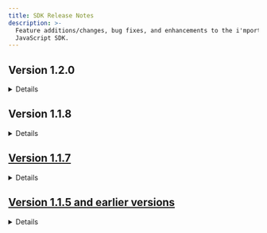 ```yaml
---
title: SDK Release Notes
description: >-
  Feature additions/changes, bug fixes, and enhancements to the i'mport
  JavaScript SDK.
---
```



## Version 1.2.0

<Details>
  <p slot="summary">TBU</p>
</Details>

## Version 1.1.8

<Details>
  <p slot="summary">Details</p>

  **Changed Kakao Pay mobile payment to use redirection mode**

  In compliance with the iframe non-support policy of Kakao Pay SDK, Kakao Pay mobile payment is processed now via page redirection instead of iframe.In the previous version, when the Kakao Pay mobile payment process is completed after calling `IMP.request_pay`, the specified callback is invoked as in PC web. In mobile, Kakao Pay is now processed via redirection mode.\\

  **Added Naver Pay (Checkout) pop-up mode (redirection as default mode)**

  To open the Naver Pay (Checkout) window as pop-up, set `popup: true` when calling `IMP.request_pay`. The callback mode is used by default.To avoid issues, such as browser pop-up blocking, Naver Pay recommends page redirection in both PC and mobile.

  - **1.1.8 and later versions**
    - PC/mobile: redirection is default, set to `popup : true` to enable popup mode.

  - **1.1.7 and earlier versions (`popup` not supported)**
    - PC: pop-up (new tab) mode
    - Mobile: redirection mode

  **Added redirection mode for Eximbay**

  To redirect to a page after payment process is completed, set `popup : false` when calling `IMP.request_pay`. To avoid pop-up blocking issues in mobile app WebView, use the redirection mode.

  - **1.1.8 and later versions**
    - PC/mobile: popup is default, set to `popup : false` to enable redirection mode.

  - **1.1.7 and earlier versions (`popup` not supported)**
    - PC/mobile: popup mode

  **Multiple PG support for identity verification**

  Added support for multiple PG modules in identity verification due to the addition of the `INICIS-Credit card identity verification` method to the existing `Danal-Mobile identity verification` method. You can also get multiple CPIDs, one for each website, for 'Danal-Mobile identity verification', and specify a module via `pg: danal.{Danal CPID}`.

  ```ts title="Danal-mobile identity verification"
  IMP.certification(
    {
      pg: "danal", // danal or danal.{Danal CPID}, other parameters omitted
      // ...
    },
    function (rsp) {
      if (rsp.success) {
        // Verification successful, return imp_uid, merchant_uid (rsp.imp_uid, rsp.merchant_uid)
      } else {
        // Verification failed, terminate
      }
    },
  );
  ```

  ```ts title="Inicis-credit card identity verification"
  // popup : true by default in both PC/mobile
  // PC : applies popup mode regardless of popup parameter setting (INICIS policy)
  // Mobile : for redirection mode, set popup : false and m_redirect_url is required
  IMP.certification({
    pg: "inicis", //inicis or inicis.{Inicis MID}, other parameters omitted
    m_redirect_url: "https://shop.yourservice.com/user-certificates/complete",
    // ...
  });
  ```

  ### Bug Fixes <a href="#undefined" id="undefined" />

  **The issue of white screen being displayed when the browser's Back button is pressed while processing payment in redirection mode in Safari on iPhone**

  This is caused by the page being rendered by restoring the DOM element in the state before the page redirection when you return to the previous page with the Back button of the Safari browser (applicable to all PGs that use the redirection mode). The white screen issue is now resolved.
</Details>

## Version 1.1.7

<Details>
  <p slot="summary">Details</p>

  **Added popup mode for PayPal**

  To open the payment window as pop-up, set `popup: true` when calling `IMP.request_pay(param, callback)`. The `callback` function is called after the payment process is completed. Previous versions only support the page redirection mode.

  ```ts title="javascript popup mode"
  // Set popup : true and callback, other parameters omitted
  IMP.request_pay(
    {
      pg: "paypal",
      popup: true,
      // ...
    },
    function (rsp) {
      if (rsp.success) {
        //Paypal payment successful, execute validation logic
      } else {
        //Paypal payment terminated or failed
      }
    },
  );
  ```

  ```ts title="javascript redirect mode"
  // Set m_redirect_url (popup : false by default, not set explicitly)
  IMP.request_pay({
    pg: "paypal",
    m_redirect_url: "https://shop.yourservice.com/payments/complete",
    // ...
  });
  ```

  **Added redirection mode for Danal identity verification**

  To redirect to a page after identity verification, set the target page's URL in `m_redirect_url` when calling `IMP.certification`. Previous versions only support the callback mode. For more information about using the redirection mode, refer to the [Mobile identity verification](../../etc/phone/readme) page.

  ```ts title="javascript (popup mode)"
  // Set popup : true
  IMP.certification(
    {
      merchant_uid: "verification transaction ID",
      popup: true,
    },
    function (rsp) {
      if (rsp.success) {
        // Verification successful
      } else {
        // Verification failed or terminated (popup closed or Cancel button clicked)
      }
    },
  );
  ```

  ```ts title="javascript redirect mode"
  // Set m_redirect_url (popup : false by default, not set explicitly)
  IMP.certification({
    merchant_uid: "verification transaction ID",
    m_redirect_url: "https://shop.yourservice.com/payments/complete",
  });
  ```

  ### Bug Fixes <a href="#undefined" id="undefined" />

  **The issue of callback not being invoked when you click the close button (X button) in the identity verification (Danal) pop-up**

  When you close the identity verification pop-up window or click the Cancel button on the page in the pop-up mode, the callback (handler) of `IMP.certification(param, handler)` is invoked. This fix implements the same behavior for when the X button is clicked.

  <img src="https://docs.iamport.kr/static/images/javascript/danal-certi.png" alt="" data-size="original" />
</Details>

## Version 1.1.5 and earlier versions

<Details>
  <p slot="summary">Details</p>

  ### iamport.payment-1.1.5.js <a href="#iamportpayment-115js" id="iamportpayment-115js" />

  ```html
  <script
    src="https://cdn.iamport.kr/js/iamport.payment-1.1.5.js"
    type="text/javascript"
  ></script>
  ```

  **Deployed on 2017-04-03**

  - Added function to redirect to `m_redirect_url` when error occurs before starting the payment process after calling `IMP.request_pay(param)` in mobile.

  **Reasons for failure before starting payment process**

  - Reusing an already used `merchant_uid` (Order ID) for payment.
  - Invalid payment request parameter.

  **Reasons for failure after starting payment process**

  - Credit card suspended or limit exceeded.
  - Exceeded number of password errors.

  ### iamport.payment-1.1.4.js <a href="#iamportpayment-114js" id="iamportpayment-114js" />

  ```html
  <script
    src="https://cdn.iamport.kr/js/iamport.payment-1.1.4.js"
    type="text/javascript"
  ></script>
  ```

  **Deployed on 2016-11-14**

  - Added Agency-tier feature: `IMP.agency(Merchant ID, Tier Code)` function
  - Added SMS mobile identity verification feature: `IMP.certification()` function

  ### iamport.payment-1.1.3.js <a href="#iamportpayment-113js" id="iamportpayment-113js" />

  ```html
  <script
    src="https://cdn.iamport.kr/js/iamport.payment-1.1.3.js"
    type="text/javascript"
  ></script>
  ```

  **Deployed on 2016-07-13**

  - Code refactored and performance enhanced version of 1.1.2 version.

  ### iamport.payment-1.1.2.js <a href="#iamportpayment-112js" id="iamportpayment-112js" />

  ```html
  <script
    src="https://cdn.iamport.kr/js/iamport.payment-1.1.2.js"
    type="text/javascript"
  ></script>
  ```

  **Deployed on 2016-03-09**

  - Enhanced method of calling multiple PG settings.

  ### iamport.payment-1.1.1.js <a href="#iamportpayment-111js" id="iamportpayment-111js" />

  ```html
  <script
    src="https://cdn.iamport.kr/js/iamport.payment-1.1.1.js"
    type="text/javascript"
  ></script>
  ```

  **Deployed on 2016-02-19**

  - Extended PG parameter value to allow for PG + MID combination (`pg : '{PG}.{MID}'`).

  ### iamport.payment-1.1.0.js <a href="#iamportpayment-110js" id="iamportpayment-110js" />

  ```html
  <script
    src="https://cdn.iamport.kr/js/iamport.payment-1.1.0.js"
    type="text/javascript"
  ></script>
  ```

  **Deployed on 2016-01-19**

  - Added `pg` parameter to allow an account to use multiple PG modules (`pg : '{PG}'`)

  ### iamport.payment-1.0.0.js <a href="#iamportpayment-100js" id="iamportpayment-100js" />

  ```html
  <script
    src="https://cdn.iamport.kr/js/iamport.payment-1.0.0.js"
    type="text/javascript"
  ></script>
  ```

  **Deployed on 2014-10-24**

  - Initial stable release (Unversioned release, same as iamport.payment-1.0.0.js)

  ### iamport.payment.js <a href="#iamportpaymentjs" id="iamportpaymentjs" />

  ```html
  <script
    src="https://cdn.iamport.kr/js/iamport.payment.js"
    type="text/javascript"
  ></script>
  ```
</Details>
